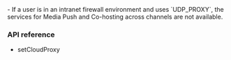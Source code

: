 <PlatformWrapper platform="windows">

<Admonition type="caution" title="Caution">
- If a user is in an intranet firewall environment and uses `UDP_PROXY`, the services for Media Push and Co-hosting across channels are not available.
</Admonition>

### API reference

- <Link to="{{Global.API_REF_CPP_ROOT}}/class_irtcengine.html#api_irtcengine_setcloudproxy">setCloudProxy</Link>

</PlatformWrapper>
